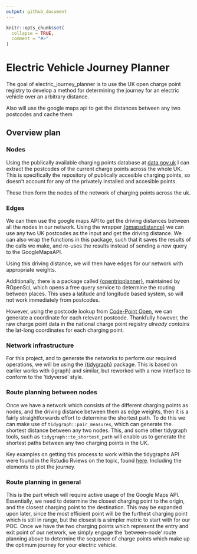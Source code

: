 ```yaml
---
output: github_document
---
```


<!-- README.md is generated from README.Rmd. Please edit that file -->

```r
knitr::opts_chunk$set(
  collapse = TRUE,
  comment = "#>"
)
```

# Electric Vehicle Journey Planner

<!-- badges: start -->
<!-- badges: end -->

The goal of electric_journey_planner is to use the UK open charge point registry to develop a method for determining the journey for an electric vehicle over an arbitrary distance. 

Also will use the google maps api to get the distances between any two postcodes and cache them


## Overview plan

### Nodes

Using the publically available charging points database at [data.gov.uk](https://data.gov.uk/dataset/1ce239a6-d720-4305-ab52-17793fedfac3/national-charge-point-registry) I can extract the postcodes of the current charge points across the whole UK. This is specifically the repository of publically accesible charging points, so doesn't account for any of the privately installed and accesible points. 

These then form the nodes of the network of charging points across the uk. 

### Edges

We can then use the google maps API to get the driving distances between all the nodes in our network. Using the wrapper [{gmapsdistance}](https://cran.r-project.org/web/packages/gmapsdistance/readme/README.html) we can use any two UK postcodes as the input and get the driving distance. We can also wrap the functions in this package, such that it saves the results of the calls we make, and re-uses the results instead of sending a new query to the GoogleMapsAPI. 

Using this driving distance, we will then have edges for our network with appropriate weights. 

Additionally, there is a package called [{opentripplanner}](https://ropensci.org/technotes/2020/02/25/opentripplanner/), maintained by ROpenSci, which opens a free query service to determine the routing between places. This uses a latitude and longitude based system, so will not work immediately from postcodes. 

However, using the postcode lookup from [Code-Point Open](https://osdatahub.os.uk/downloads/open), we can generate a coordinate for each relevant postcode. Thankfully however, the raw charge point data in the national charge point registry *already contains* the lat-long coordinates for each charging point.

### Network infrastructure

For this project, and to generate the networks to perform our required operations, we will be using the [{tidygraph}](https://cran.r-project.org/web/packages/tidygraph/tidygraph.pdf) package. This is based on earlier works with {igraph} and similar, but reworked with a new interface to conform to the 'tidyverse' style. 

### Route planning between nodes

Once we have a network which consists of the different charging points as nodes, and the driving distance between them as edge weights, then it is a fairly straightforwards effort to determine the shortest path. To do this we can make use of `tidygraph::pair_measures`, which can generate the shortest distance between any two nodes. This, and some other tidygraph tools, such as `tidygraph::to_shortest_path` will enable us to generate the shortest paths between any two charging points in the UK. 

Key examples on getting this process to work within the tidygraphs API were found in the Rstudio Rviews on the topic, found [here](https://rviews.rstudio.com/2019/03/06/intro-to-graph-analysis/). Including the elements to plot the journey. 

### Route planning in general

This is the part which will require active usage of the Google Maps API. Essentially, we need to determine the closest charging point to the origin, and the closest charging point to the destination. This may be expanded upon later, since the most efficient point will be the furthest charging point which is still in range, but the closest is a simpler metric to start with for our POC. Once we have the two charging points which represent the entry and exit point of our network, we simply engage the 'between-node' route planning above to determine the sequence of charge points which make up the optimum journey for your electric vehicle.